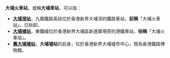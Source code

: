'''大埔火車站'''，或稱'''大埔車站'''，可以指：

*'''[[大埔滘站|大埔滘站]]'''，九廣鐵路英段位於香港新界大埔滘的鐵路車站，'''前稱'''「大埔火車站」，已拆卸。
*'''[[大埔墟站|大埔墟站]]'''，東鐵綫位於香港新界大埔區新達廣場旁的港鐵車站，'''俗稱'''「大埔火車站」。
*'''[[舊大埔墟站|舊大埔墟站]]'''，'''大埔墟站'''的前身，位於香港新界大埔墟市中心，現為香港鐵路博物館。
{{消歧義|T|cat=五字車站名消歧義}}
